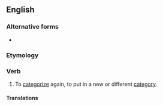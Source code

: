 ==English==

===Alternative forms===
* {{l|en|recategorise}}

===Etymology===
{{prefix|re|categorize|lang=en}}

===Verb===
{{en-verb|recategoriz}}

# To [[categorize]] again, to put in a new or different [[category]].

====Translations====
{{trans-top|to categorize again}}
{{trans-mid}}
{{trans-bottom}}